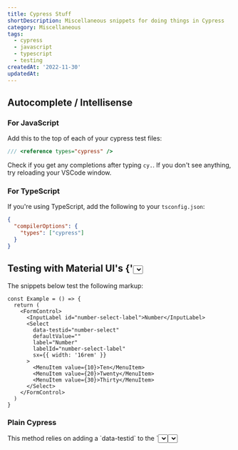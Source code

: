 ```yaml
---
title: Cypress Stuff
shortDescription: Miscellaneous snippets for doing things in Cypress
category: Miscellaneous
tags:
  - cypress
  - javascript
  - typescript
  - testing
createdAt: '2022-11-30'
updatedAt:
---
```


## Autocomplete / Intellisense

### For JavaScript

Add this to the top of each of your cypress test files:

```js
/// <reference types="cypress" />
```

Check if you get any completions after typing `cy.`. If you don't see anything,
try reloading your VSCode window.

### For TypeScript

If you're using TypeScript, add the following to your `tsconfig.json`:

```json
{
  "compilerOptions": {
    "types": ["cypress"]
  }
}
```

## Testing with Material UI's {'<Select>'} Component

The snippets below test the following markup:

```tsx
const Example = () => {
  return (
    <FormControl>
      <InputLabel id="number-select-label">Number</InputLabel>
      <Select
        data-testid="number-select"
        defaultValue=""
        label="Number"
        labelId="number-select-label"
        sx={{ width: '16rem' }}
      >
        <MenuItem value={10}>Ten</MenuItem>
        <MenuItem value={20}>Twenty</MenuItem>
        <MenuItem value={30}>Thirty</MenuItem>
      </Select>
    </FormControl>
  )
}
```

### Plain Cypress

<Note variant="warning">
  This method relies on adding a `data-testid` to the `<Select>`, and doesn't
  best reflect how an actual user would use it.
</Note>

```js
describe('some tests', () => {
  it('should work', () => {
    // Find the select using its `testid`
    cy.get('[data-testid="number-select"]')
      // alias the input for use later
      .as('number-select')
      // Click it
      .click()

    // Find the listbox that contains the options
    cy.get('[role="listbox"]')
      // Find the option with the value you want to click
      .get('[role="option"][data-value="20"]')
      // Click it
      .click()

    // Find the select by its label
    cy.get('@number-select')
      // Check that value was selected correctly
      .contains(/twenty/i)
  })
})
```

### With `@testing-library/cypress`

<Note variant="info">
  This method requires that the select have a label, where the `id` on the
  label equals the `labelId` prop on the Select. It's a bit more work, but it's
  probably what you'd want anyway (having a label for the `<Select>`) and makes
  your component more accessible.
</Note>

```js
describe('some tests', () => {
  it('should work', () => {
    // Find the select by its label
    cy.findByLabelText(/number/i)
      // alias the input for use later
      .as('number-select')
      // Click it
      .click()

    // Find the listbox that contains the options by its label text
    cy.findByLabelText(/number/i, { selector: '[role="listbox"]' })
      // Find the option with the value you want to click by the text that's shown
      .findByText(/twenty/i, { selector: '[role="option"]' })
      // Click it
      .click()

    // Get the select by its alias
    cy.get('@number-select')
      // Check that value was selected correctly
      .contains(/twenty/i)
  })
})
```

<Note variant="info">
  Remember to add `import '@testing-library/cypress/add-commands'` to
  `cypress/support/commands.js`. See more details
  [here](https://testing-library.com/docs/cypress-testing-library/intro).
</Note>
